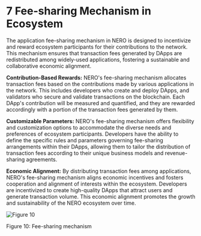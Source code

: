 # 7 Fee-sharing Mechanism in Ecosystem

The application fee-sharing mechanism in NERO is designed to incentivize and reward ecosystem participants for their contributions to the network. This mechanism ensures that transaction fees generated by DApps are redistributed among widely-used applications, fostering a sustainable and collaborative economic alignment.

**Contribution-Based Rewards:** NERO's fee-sharing mechanism allocates transaction fees based on the contributions made by various applications in the network. This includes developers who create and deploy DApps, and validators who secure and validate transactions on the blockchain. Each DApp's contribution will be measured and quantified, and they are rewarded accordingly with a portion of the transaction fees generated by them.

**Customizable Parameters:** NERO's fee-sharing mechanism offers flexibility and customization options to accommodate the diverse needs and preferences of ecosystem participants. Developers have the ability to define the specific rules and parameters governing fee-sharing arrangements within their DApps, allowing them to tailor the distribution of transaction fees according to their unique business models and revenue-sharing agreements.

**Economic Alignment:** By distributing transaction fees among applications, NERO's fee-sharing mechanism aligns economic incentives and fosters cooperation and alignment of interests within the ecosystem. Developers are incentivized to create high-quality DApps that attract users and generate transaction volume. This economic alignment promotes the growth and sustainability of the NERO ecosystem over time.

<div style={{ height: '2rem' }} />
<div style={{ textAlign: 'center' }}>
  <img src="/assets/learn/figure10.png" alt="Figure 10" />
  <p style={{ fontStyle: 'italic' }}>Figure 10: Fee-sharing mechanism</p>
</div>